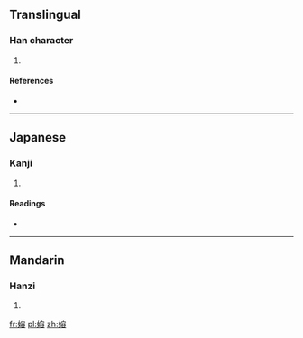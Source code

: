 ==Translingual==

===Han character===
{{Han char|rn=38|rad=女|as=10|sn=13|four=4346<sub>8</sub>|canj=女十金口 (VJCR)|ids=⿰[[女]][[容]]}}

# {{defn|Han|sort=女10}}

====References====
* {{Han ref|kx=0268.390|dkj=06608|hdz=21074.030|uh=5AC6|ud=23238|bh=DCFE|bd=56574}}

----

==Japanese==

===Kanji===
{{ja-kanji|grade=|rs=女10}}

# {{defn|lang=ja|sort=女10}}

====Readings====
* {{ja-readings|on=[[よう]] (yō), [[ゆ]] (yu)|kun=[[あざな]] (azana)}}

----

==Mandarin==

===Hanzi===
{{cmn-hanzi|pin=[[róng]] ([[rong2]])|wg=jung<sup>2</sup>}}

# {{defn|lang=cmn|sort=女10}}

[[fr:嫆]]
[[pl:嫆]]
[[zh:嫆]]